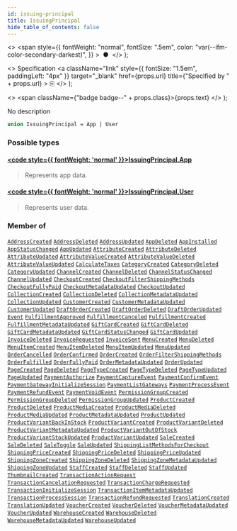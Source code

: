 ```yaml
---
id: issuing-principal
title: IssuingPrincipal
hide_table_of_contents: false
---
```


  <>
    <span
      style={{
        fontWeight: "normal",
        fontSize: ".5em",
        color: "var(--ifm-color-secondary-darkest)",
      }}
    >
      &nbsp;●&nbsp;
    </span>
  </>
);

  <>
    Specification
    <a
      className="link"
      style={{ fontSize: "1.5em", paddingLeft: "4px" }}
      target="\_blank"
      href={props.url}
      title={"Specified by " + props.url}
    >
      ⎘
    </a>
  </>
);

  <>
    <span className={"badge badge--" + props.class}>{props.text}</span>
  </>
);

No description

```graphql
union IssuingPrincipal = App | User
```

### Possible types

#### [<code style={{ fontWeight: 'normal' }}>IssuingPrincipal.<b>App</b></code>](../../../storefront/apps/objects/app) <Badge class="secondary" text="object"/>

> Represents app data.

#### [<code style={{ fontWeight: 'normal' }}>IssuingPrincipal.<b>User</b></code>](../../../storefront/users/objects/user) <Badge class="secondary" text="object"/>

> Represents user data.

### Member of

[`AddressCreated`](../../../storefront/users/objects/address-created) <Badge class="secondary" text="object"/><Bullet />[`AddressDeleted`](../../../storefront/users/objects/address-deleted) <Badge class="secondary" text="object"/><Bullet />[`AddressUpdated`](../../../storefront/users/objects/address-updated) <Badge class="secondary" text="object"/><Bullet />[`AppDeleted`](../../../storefront/apps/objects/app-deleted) <Badge class="secondary" text="object"/><Bullet />[`AppInstalled`](../../../storefront/apps/objects/app-installed) <Badge class="secondary" text="object"/><Bullet />[`AppStatusChanged`](../../../storefront/apps/objects/app-status-changed) <Badge class="secondary" text="object"/><Bullet />[`AppUpdated`](../../../storefront/apps/objects/app-updated) <Badge class="secondary" text="object"/><Bullet />[`AttributeCreated`](../../../storefront/attributes/objects/attribute-created) <Badge class="secondary" text="object"/><Bullet />[`AttributeDeleted`](../../../storefront/attributes/objects/attribute-deleted) <Badge class="secondary" text="object"/><Bullet />[`AttributeUpdated`](../../../storefront/attributes/objects/attribute-updated) <Badge class="secondary" text="object"/><Bullet />[`AttributeValueCreated`](../../../storefront/attributes/objects/attribute-value-created) <Badge class="secondary" text="object"/><Bullet />[`AttributeValueDeleted`](../../../storefront/attributes/objects/attribute-value-deleted) <Badge class="secondary" text="object"/><Bullet />[`AttributeValueUpdated`](../../../storefront/attributes/objects/attribute-value-updated) <Badge class="secondary" text="object"/><Bullet />[`CalculateTaxes`](../../../storefront/miscellaneous/objects/calculate-taxes) <Badge class="secondary" text="object"/><Bullet />[`CategoryCreated`](../../../storefront/products/objects/category-created) <Badge class="secondary" text="object"/><Bullet />[`CategoryDeleted`](../../../storefront/products/objects/category-deleted) <Badge class="secondary" text="object"/><Bullet />[`CategoryUpdated`](../../../storefront/products/objects/category-updated) <Badge class="secondary" text="object"/><Bullet />[`ChannelCreated`](../../../storefront/channels/objects/channel-created) <Badge class="secondary" text="object"/><Bullet />[`ChannelDeleted`](../../../storefront/channels/objects/channel-deleted) <Badge class="secondary" text="object"/><Bullet />[`ChannelStatusChanged`](../../../storefront/channels/objects/channel-status-changed) <Badge class="secondary" text="object"/><Bullet />[`ChannelUpdated`](../../../storefront/channels/objects/channel-updated) <Badge class="secondary" text="object"/><Bullet />[`CheckoutCreated`](../../../storefront/checkout/objects/checkout-created) <Badge class="secondary" text="object"/><Bullet />[`CheckoutFilterShippingMethods`](../../../storefront/miscellaneous/objects/checkout-filter-shipping-methods) <Badge class="secondary" text="object"/><Bullet />[`CheckoutFullyPaid`](../../../storefront/checkout/objects/checkout-fully-paid) <Badge class="secondary" text="object"/><Bullet />[`CheckoutMetadataUpdated`](../../../storefront/checkout/objects/checkout-metadata-updated) <Badge class="secondary" text="object"/><Bullet />[`CheckoutUpdated`](../../../storefront/checkout/objects/checkout-updated) <Badge class="secondary" text="object"/><Bullet />[`CollectionCreated`](../../../storefront/products/objects/collection-created) <Badge class="secondary" text="object"/><Bullet />[`CollectionDeleted`](../../../storefront/products/objects/collection-deleted) <Badge class="secondary" text="object"/><Bullet />[`CollectionMetadataUpdated`](../../../storefront/products/objects/collection-metadata-updated) <Badge class="secondary" text="object"/><Bullet />[`CollectionUpdated`](../../../storefront/products/objects/collection-updated) <Badge class="secondary" text="object"/><Bullet />[`CustomerCreated`](../../../storefront/users/objects/customer-created) <Badge class="secondary" text="object"/><Bullet />[`CustomerMetadataUpdated`](../../../storefront/users/objects/customer-metadata-updated) <Badge class="secondary" text="object"/><Bullet />[`CustomerUpdated`](../../../storefront/users/objects/customer-updated) <Badge class="secondary" text="object"/><Bullet />[`DraftOrderCreated`](../../../storefront/orders/objects/draft-order-created) <Badge class="secondary" text="object"/><Bullet />[`DraftOrderDeleted`](../../../storefront/orders/objects/draft-order-deleted) <Badge class="secondary" text="object"/><Bullet />[`DraftOrderUpdated`](../../../storefront/orders/objects/draft-order-updated) <Badge class="secondary" text="object"/><Bullet />[`Event`](../../../storefront/miscellaneous/interfaces/event) <Badge class="secondary" text="interface"/><Bullet />[`FulfillmentApproved`](../../../storefront/orders/objects/fulfillment-approved) <Badge class="secondary" text="object"/><Bullet />[`FulfillmentCanceled`](../../../storefront/orders/objects/fulfillment-canceled) <Badge class="secondary" text="object"/><Bullet />[`FulfillmentCreated`](../../../storefront/orders/objects/fulfillment-created) <Badge class="secondary" text="object"/><Bullet />[`FulfillmentMetadataUpdated`](../../../storefront/orders/objects/fulfillment-metadata-updated) <Badge class="secondary" text="object"/><Bullet />[`GiftCardCreated`](../../../storefront/gift-cards/objects/gift-card-created) <Badge class="secondary" text="object"/><Bullet />[`GiftCardDeleted`](../../../storefront/gift-cards/objects/gift-card-deleted) <Badge class="secondary" text="object"/><Bullet />[`GiftCardMetadataUpdated`](../../../storefront/gift-cards/objects/gift-card-metadata-updated) <Badge class="secondary" text="object"/><Bullet />[`GiftCardStatusChanged`](../../../storefront/gift-cards/objects/gift-card-status-changed) <Badge class="secondary" text="object"/><Bullet />[`GiftCardUpdated`](../../../storefront/gift-cards/objects/gift-card-updated) <Badge class="secondary" text="object"/><Bullet />[`InvoiceDeleted`](../../../storefront/miscellaneous/objects/invoice-deleted) <Badge class="secondary" text="object"/><Bullet />[`InvoiceRequested`](../../../storefront/miscellaneous/objects/invoice-requested) <Badge class="secondary" text="object"/><Bullet />[`InvoiceSent`](../../../storefront/miscellaneous/objects/invoice-sent) <Badge class="secondary" text="object"/><Bullet />[`MenuCreated`](../../../storefront/miscellaneous/objects/menu-created) <Badge class="secondary" text="object"/><Bullet />[`MenuDeleted`](../../../storefront/miscellaneous/objects/menu-deleted) <Badge class="secondary" text="object"/><Bullet />[`MenuItemCreated`](../../../storefront/miscellaneous/objects/menu-item-created) <Badge class="secondary" text="object"/><Bullet />[`MenuItemDeleted`](../../../storefront/miscellaneous/objects/menu-item-deleted) <Badge class="secondary" text="object"/><Bullet />[`MenuItemUpdated`](../../../storefront/miscellaneous/objects/menu-item-updated) <Badge class="secondary" text="object"/><Bullet />[`MenuUpdated`](../../../storefront/miscellaneous/objects/menu-updated) <Badge class="secondary" text="object"/><Bullet />[`OrderCancelled`](../../../storefront/orders/objects/order-cancelled) <Badge class="secondary" text="object"/><Bullet />[`OrderConfirmed`](../../../storefront/orders/objects/order-confirmed) <Badge class="secondary" text="object"/><Bullet />[`OrderCreated`](../../../storefront/orders/objects/order-created) <Badge class="secondary" text="object"/><Bullet />[`OrderFilterShippingMethods`](../../../storefront/miscellaneous/objects/order-filter-shipping-methods) <Badge class="secondary" text="object"/><Bullet />[`OrderFulfilled`](../../../storefront/orders/objects/order-fulfilled) <Badge class="secondary" text="object"/><Bullet />[`OrderFullyPaid`](../../../storefront/orders/objects/order-fully-paid) <Badge class="secondary" text="object"/><Bullet />[`OrderMetadataUpdated`](../../../storefront/orders/objects/order-metadata-updated) <Badge class="secondary" text="object"/><Bullet />[`OrderUpdated`](../../../storefront/orders/objects/order-updated) <Badge class="secondary" text="object"/><Bullet />[`PageCreated`](../../../storefront/pages/objects/page-created) <Badge class="secondary" text="object"/><Bullet />[`PageDeleted`](../../../storefront/pages/objects/page-deleted) <Badge class="secondary" text="object"/><Bullet />[`PageTypeCreated`](../../../storefront/pages/objects/page-type-created) <Badge class="secondary" text="object"/><Bullet />[`PageTypeDeleted`](../../../storefront/pages/objects/page-type-deleted) <Badge class="secondary" text="object"/><Bullet />[`PageTypeUpdated`](../../../storefront/pages/objects/page-type-updated) <Badge class="secondary" text="object"/><Bullet />[`PageUpdated`](../../../storefront/pages/objects/page-updated) <Badge class="secondary" text="object"/><Bullet />[`PaymentAuthorize`](../../../storefront/miscellaneous/objects/payment-authorize) <Badge class="secondary" text="object"/><Bullet />[`PaymentCaptureEvent`](../../../storefront/miscellaneous/objects/payment-capture-event) <Badge class="secondary" text="object"/><Bullet />[`PaymentConfirmEvent`](../../../storefront/miscellaneous/objects/payment-confirm-event) <Badge class="secondary" text="object"/><Bullet />[`PaymentGatewayInitializeSession`](../../../storefront/miscellaneous/objects/payment-gateway-initialize-session) <Badge class="secondary" text="object"/><Bullet />[`PaymentListGateways`](../../../storefront/miscellaneous/objects/payment-list-gateways) <Badge class="secondary" text="object"/><Bullet />[`PaymentProcessEvent`](../../../storefront/miscellaneous/objects/payment-process-event) <Badge class="secondary" text="object"/><Bullet />[`PaymentRefundEvent`](../../../storefront/miscellaneous/objects/payment-refund-event) <Badge class="secondary" text="object"/><Bullet />[`PaymentVoidEvent`](../../../storefront/miscellaneous/objects/payment-void-event) <Badge class="secondary" text="object"/><Bullet />[`PermissionGroupCreated`](../../../storefront/users/objects/permission-group-created) <Badge class="secondary" text="object"/><Bullet />[`PermissionGroupDeleted`](../../../storefront/users/objects/permission-group-deleted) <Badge class="secondary" text="object"/><Bullet />[`PermissionGroupUpdated`](../../../storefront/users/objects/permission-group-updated) <Badge class="secondary" text="object"/><Bullet />[`ProductCreated`](../../../storefront/products/objects/product-created) <Badge class="secondary" text="object"/><Bullet />[`ProductDeleted`](../../../storefront/products/objects/product-deleted) <Badge class="secondary" text="object"/><Bullet />[`ProductMediaCreated`](../../../storefront/products/objects/product-media-created) <Badge class="secondary" text="object"/><Bullet />[`ProductMediaDeleted`](../../../storefront/products/objects/product-media-deleted) <Badge class="secondary" text="object"/><Bullet />[`ProductMediaUpdated`](../../../storefront/products/objects/product-media-updated) <Badge class="secondary" text="object"/><Bullet />[`ProductMetadataUpdated`](../../../storefront/products/objects/product-metadata-updated) <Badge class="secondary" text="object"/><Bullet />[`ProductUpdated`](../../../storefront/products/objects/product-updated) <Badge class="secondary" text="object"/><Bullet />[`ProductVariantBackInStock`](../../../storefront/products/objects/product-variant-back-in-stock) <Badge class="secondary" text="object"/><Bullet />[`ProductVariantCreated`](../../../storefront/products/objects/product-variant-created) <Badge class="secondary" text="object"/><Bullet />[`ProductVariantDeleted`](../../../storefront/products/objects/product-variant-deleted) <Badge class="secondary" text="object"/><Bullet />[`ProductVariantMetadataUpdated`](../../../storefront/products/objects/product-variant-metadata-updated) <Badge class="secondary" text="object"/><Bullet />[`ProductVariantOutOfStock`](../../../storefront/products/objects/product-variant-out-of-stock) <Badge class="secondary" text="object"/><Bullet />[`ProductVariantStockUpdated`](../../../storefront/miscellaneous/objects/product-variant-stock-updated) <Badge class="secondary" text="object"/><Bullet />[`ProductVariantUpdated`](../../../storefront/products/objects/product-variant-updated) <Badge class="secondary" text="object"/><Bullet />[`SaleCreated`](../../../storefront/discounts/objects/sale-created) <Badge class="secondary" text="object"/><Bullet />[`SaleDeleted`](../../../storefront/discounts/objects/sale-deleted) <Badge class="secondary" text="object"/><Bullet />[`SaleToggle`](../../../storefront/discounts/objects/sale-toggle) <Badge class="secondary" text="object"/><Bullet />[`SaleUpdated`](../../../storefront/discounts/objects/sale-updated) <Badge class="secondary" text="object"/><Bullet />[`ShippingListMethodsForCheckout`](../../../storefront/miscellaneous/objects/shipping-list-methods-for-checkout) <Badge class="secondary" text="object"/><Bullet />[`ShippingPriceCreated`](../../../storefront/miscellaneous/objects/shipping-price-created) <Badge class="secondary" text="object"/><Bullet />[`ShippingPriceDeleted`](../../../storefront/miscellaneous/objects/shipping-price-deleted) <Badge class="secondary" text="object"/><Bullet />[`ShippingPriceUpdated`](../../../storefront/miscellaneous/objects/shipping-price-updated) <Badge class="secondary" text="object"/><Bullet />[`ShippingZoneCreated`](../../../storefront/shipping/objects/shipping-zone-created) <Badge class="secondary" text="object"/><Bullet />[`ShippingZoneDeleted`](../../../storefront/shipping/objects/shipping-zone-deleted) <Badge class="secondary" text="object"/><Bullet />[`ShippingZoneMetadataUpdated`](../../../storefront/shipping/objects/shipping-zone-metadata-updated) <Badge class="secondary" text="object"/><Bullet />[`ShippingZoneUpdated`](../../../storefront/shipping/objects/shipping-zone-updated) <Badge class="secondary" text="object"/><Bullet />[`StaffCreated`](../../../storefront/users/objects/staff-created) <Badge class="secondary" text="object"/><Bullet />[`StaffDeleted`](../../../storefront/users/objects/staff-deleted) <Badge class="secondary" text="object"/><Bullet />[`StaffUpdated`](../../../storefront/users/objects/staff-updated) <Badge class="secondary" text="object"/><Bullet />[`ThumbnailCreated`](../../../storefront/miscellaneous/objects/thumbnail-created) <Badge class="secondary" text="object"/><Bullet />[`TransactionActionRequest`](../../../storefront/miscellaneous/objects/transaction-action-request) <Badge class="secondary" text="object"/><Bullet />[`TransactionCancelationRequested`](../../../storefront/miscellaneous/objects/transaction-cancelation-requested) <Badge class="secondary" text="object"/><Bullet />[`TransactionChargeRequested`](../../../storefront/miscellaneous/objects/transaction-charge-requested) <Badge class="secondary" text="object"/><Bullet />[`TransactionInitializeSession`](../../../storefront/miscellaneous/objects/transaction-initialize-session) <Badge class="secondary" text="object"/><Bullet />[`TransactionItemMetadataUpdated`](../../../storefront/payments/objects/transaction-item-metadata-updated) <Badge class="secondary" text="object"/><Bullet />[`TransactionProcessSession`](../../../storefront/miscellaneous/objects/transaction-process-session) <Badge class="secondary" text="object"/><Bullet />[`TransactionRefundRequested`](../../../storefront/miscellaneous/objects/transaction-refund-requested) <Badge class="secondary" text="object"/><Bullet />[`TranslationCreated`](../../../storefront/miscellaneous/objects/translation-created) <Badge class="secondary" text="object"/><Bullet />[`TranslationUpdated`](../../../storefront/miscellaneous/objects/translation-updated) <Badge class="secondary" text="object"/><Bullet />[`VoucherCreated`](../../../storefront/discounts/objects/voucher-created) <Badge class="secondary" text="object"/><Bullet />[`VoucherDeleted`](../../../storefront/discounts/objects/voucher-deleted) <Badge class="secondary" text="object"/><Bullet />[`VoucherMetadataUpdated`](../../../storefront/discounts/objects/voucher-metadata-updated) <Badge class="secondary" text="object"/><Bullet />[`VoucherUpdated`](../../../storefront/discounts/objects/voucher-updated) <Badge class="secondary" text="object"/><Bullet />[`WarehouseCreated`](../../../storefront/products/objects/warehouse-created) <Badge class="secondary" text="object"/><Bullet />[`WarehouseDeleted`](../../../storefront/products/objects/warehouse-deleted) <Badge class="secondary" text="object"/><Bullet />[`WarehouseMetadataUpdated`](../../../storefront/products/objects/warehouse-metadata-updated) <Badge class="secondary" text="object"/><Bullet />[`WarehouseUpdated`](../../../storefront/products/objects/warehouse-updated) <Badge class="secondary" text="object"/>
